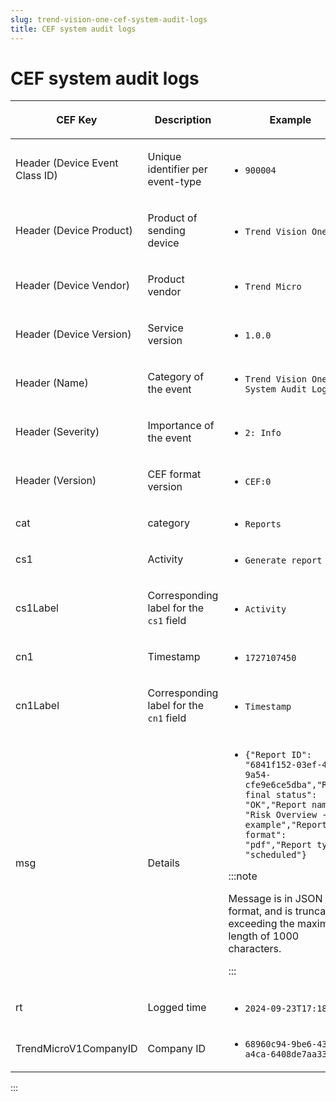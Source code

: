 ```yaml
---
slug: trend-vision-one-cef-system-audit-logs
title: CEF system audit logs
---
```

# CEF system audit logs

<table>
<thead>
<tr>
<th><p>CEF Key</p></th>
<th><p>Description</p></th>
<th><p>Example</p></th>
</tr>
</thead>
<tbody>
<tr>
<td><p>Header (Device Event Class ID)</p></td>
<td><p>Unique identifier per event-type</p></td>
<td><ul>
<li><p><code>900004</code></p></li>
</ul></td>
</tr>
<tr>
<td><p>Header (Device Product)</p></td>
<td><p>Product of sending device</p></td>
<td><ul>
<li><p><code>Trend Vision One</code></p></li>
</ul></td>
</tr>
<tr>
<td><p>Header (Device Vendor)</p></td>
<td><p>Product vendor</p></td>
<td><ul>
<li><p><code>Trend Micro</code></p></li>
</ul></td>
</tr>
<tr>
<td><p>Header (Device Version)</p></td>
<td><p>Service version</p></td>
<td><ul>
<li><p><code>1.0.0</code></p></li>
</ul></td>
</tr>
<tr>
<td><p>Header (Name)</p></td>
<td><p>Category of the event</p></td>
<td><ul>
<li><p><code>Trend Vision One System Audit Log</code></p></li>
</ul></td>
</tr>
<tr>
<td><p>Header (Severity)</p></td>
<td><p>Importance of the event</p></td>
<td><ul>
<li><p><code>2: Info</code></p></li>
</ul></td>
</tr>
<tr>
<td><p>Header (Version)</p></td>
<td><p>CEF format version</p></td>
<td><ul>
<li><p><code>CEF:0</code></p></li>
</ul></td>
</tr>
<tr>
<td><p>cat</p></td>
<td><p>category</p></td>
<td><ul>
<li><p><code>Reports</code></p></li>
</ul></td>
</tr>
<tr>
<td><p>cs1</p></td>
<td><p>Activity</p></td>
<td><ul>
<li><p><code>Generate report</code></p></li>
</ul></td>
</tr>
<tr>
<td><p>cs1Label</p></td>
<td><p>Corresponding label for the <code>cs1</code> field</p></td>
<td><ul>
<li><p><code>Activity</code></p></li>
</ul></td>
</tr>
<tr>
<td><p>cn1</p></td>
<td><p>Timestamp</p></td>
<td><ul>
<li><p><code>1727107450</code></p></li>
</ul></td>
</tr>
<tr>
<td><p>cn1Label</p></td>
<td><p>Corresponding label for the <code>cn1</code> field</p></td>
<td><ul>
<li><p><code>Timestamp</code></p></li>
</ul></td>
</tr>
<tr>
<td><p>msg</p></td>
<td><p>Details</p></td>
<td><ul>
<li><p><code>{"Report ID": "6841f152-03ef-411e-9a54-cfe9e6ce5dba","Report final status": "OK","Report name": "Risk Overview - example","Report format": "pdf","Report type": "scheduled"}</code></p></li>
</ul>


:::note

<p>Message is in JSON format, and is truncated if exceeding the maximum length of 1000 characters.</p>


:::

</td>
</tr>
<tr>
<td><p>rt</p></td>
<td><p>Logged time</p></td>
<td><ul>
<li><p><code>2024-09-23T17:18:42Z</code></p></li>
</ul></td>
</tr>
<tr>
<td><p>TrendMicroV1CompanyID</p></td>
<td><p>Company ID</p></td>
<td><ul>
<li><p><code>68960c94-9be6-4343-a4ca-6408de7aa331</code></p></li>
</ul></td>
</tr>
</tbody>
</table>
:::

